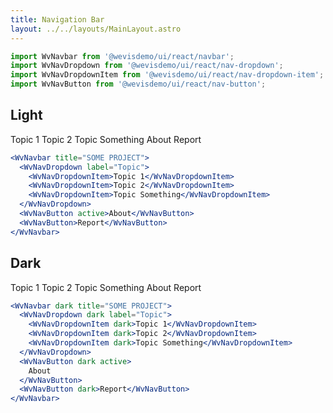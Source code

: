 ```yaml
---
title: Navigation Bar
layout: ../../layouts/MainLayout.astro
---
```



```jsx
import WvNavbar from '@wevisdemo/ui/react/navbar';
import WvNavDropdown from '@wevisdemo/ui/react/nav-dropdown';
import WvNavDropdownItem from '@wevisdemo/ui/react/nav-dropdown-item';
import WvNavButton from '@wevisdemo/ui/react/nav-button';
```

## Light

<WvNavbar client:load title="SOME PROJECT">
  <WvNavDropdown client:load label="Topic">
    <WvNavDropdownItem>Topic 1</WvNavDropdownItem>
    <WvNavDropdownItem>Topic 2</WvNavDropdownItem>
    <WvNavDropdownItem>Topic Something</WvNavDropdownItem>
  </WvNavDropdown>
  <WvNavButton active>About</WvNavButton>
  <WvNavButton>Report</WvNavButton>
</WvNavbar>

```jsx
<WvNavbar title="SOME PROJECT">
  <WvNavDropdown label="Topic">
    <WvNavDropdownItem>Topic 1</WvNavDropdownItem>
    <WvNavDropdownItem>Topic 2</WvNavDropdownItem>
    <WvNavDropdownItem>Topic Something</WvNavDropdownItem>
  </WvNavDropdown>
  <WvNavButton active>About</WvNavButton>
  <WvNavButton>Report</WvNavButton>
</WvNavbar>
```

## Dark

<WvNavbar client:load dark title="SOME PROJECT">
  <WvNavDropdown client:load dark label="Topic">
    <WvNavDropdownItem dark>Topic 1</WvNavDropdownItem>
    <WvNavDropdownItem dark>Topic 2</WvNavDropdownItem>
    <WvNavDropdownItem dark>Topic Something</WvNavDropdownItem>
  </WvNavDropdown>
  <WvNavButton dark active>
    About
  </WvNavButton>
  <WvNavButton dark>Report</WvNavButton>
</WvNavbar>

```jsx
<WvNavbar dark title="SOME PROJECT">
  <WvNavDropdown dark label="Topic">
    <WvNavDropdownItem dark>Topic 1</WvNavDropdownItem>
    <WvNavDropdownItem dark>Topic 2</WvNavDropdownItem>
    <WvNavDropdownItem dark>Topic Something</WvNavDropdownItem>
  </WvNavDropdown>
  <WvNavButton dark active>
    About
  </WvNavButton>
  <WvNavButton dark>Report</WvNavButton>
</WvNavbar>
```
